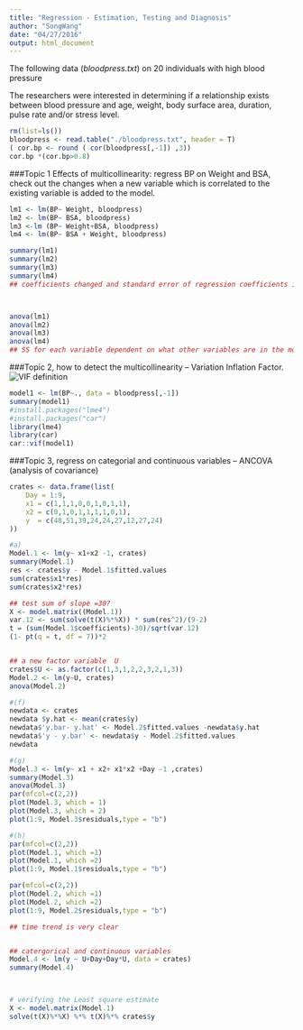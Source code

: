 ```yaml
---
title: "Regression - Estimation, Testing and Diagnosis"
author: "SongWang"
date: "04/27/2016"
output: html_document
---
```



The following data (*bloodpress.txt*) on 20 individuals with high blood pressure
\begin{enumerate}
\item blood pressure (y = BP, in mm Hg)
\item age (x1 = Age, in years)
\item weight (x2 = Weight, in kg)
\item body surface area (x3 = BSA, in sq m)
\item duration of hypertension (x4 = Dur, in years)
\item basal pulse (x5 = Pulse, in beats per minute)
\item stress index (x6 = Stress)
\end{enumerate}

The researchers were interested in determining if a relationship exists between blood pressure and age, weight, body surface area, duration, pulse rate and/or stress level.

```r
rm(list=ls())
bloodpress <- read.table("./bloodpress.txt", header = T)
( cor.bp <- round ( cor(bloodpress[,-1]) ,3))
cor.bp *(cor.bp>0.8)
```


###Topic 1 Effects of multicollinearity: 
regress BP on Weight and BSA, check out the changes when a new variable which is correlated to the existing variable is added to the model.

```r
lm1 <- lm(BP~ Weight, bloodpress)
lm2 <- lm(BP~ BSA, bloodpress)
lm3 <-lm (BP~ Weight+BSA, bloodpress)
lm4 <- lm(BP~ BSA + Weight, bloodpress)

summary(lm1) 
summary(lm2)
summary(lm3)
summary(lm4)
## coefficients changed and standard error of regression coefficients increase when a new variable is added to the model



anova(lm1)
anova(lm2)
anova(lm3)
anova(lm4)
## SS for each variable dependent on what other variables are in the model. the contribution/ importance of one variable is not absolute anymore.
```




###Topic 2, how to detect the multicollinearity -- Variation Inflation Factor.
![VIF definition](vif.png)

```r
model1 <- lm(BP~., data = bloodpress[,-1])
summary(model1)
#install.packages("lme4")
#install.packages("car")
library(lme4)
library(car)
car::vif(model1)

```

###Topic 3, regress on categorial and continuous variables -- ANCOVA (analysis of covariance)
```r
crates <- data.frame(list(
    Day = 1:9,
    x1 = c(1,1,1,0,0,1,0,1,1),
    x2 = c(0,1,0,1,1,1,1,0,1),
    y  = c(48,51,39,24,24,27,12,27,24)
))

#a) 
Model.1 <- lm(y~ x1+x2 -1, crates)
summary(Model.1)
res <- crates$y - Model.1$fitted.values
sum(crates$x1*res)
sum(crates$x2*res)

## test sum of slope =30?
X <- model.matrix((Model.1))
var.12 <- sum(solve(t(X)%*%X)) * sum(res^2)/(9-2)
t = (sum(Model.1$coefficients)-30)/sqrt(var.12)
(1- pt(q = t, df = 7))*2


## a new factor variable  U
crates$U <- as.factor(c(1,3,1,2,2,3,2,1,3))
Model.2 <- lm(y~U, crates)
anova(Model.2)

#(f)
newdata <- crates
newdata $y.hat <- mean(crates$y)
newdata$'y.bar- y.hat' <- Model.2$fitted.values -newdata$y.hat
newdata$'y - y.bar' <- newdata$y - Model.2$fitted.values
newdata

#(g)
Model.3 <- lm(y~ x1 + x2+ x1*x2 +Day -1 ,crates)
summary(Model.3)
anova(Model.3)
par(mfcol=c(2,2))
plot(Model.3, which = 1)
plot(Model.3, which = 2)
plot(1:9, Model.3$residuals,type = "b")

#(h)
par(mfcol=c(2,2))
plot(Model.1, which =1)
plot(Model.1, which =2)
plot(1:9, Model.1$residuals,type = "b")

par(mfcol=c(2,2))
plot(Model.2, which =1)
plot(Model.2, which =2)
plot(1:9, Model.2$residuals,type = "b")

## time trend is very clear


## catergorical and continuous variables
Model.4 <- lm(y ~ U+Day+Day*U, data = crates)
summary(Model.4)



# verifying the Least square estimate
X <- model.matrix(Model.1)
solve(t(X)%*%X) %*% t(X)%*% crates$y


```

